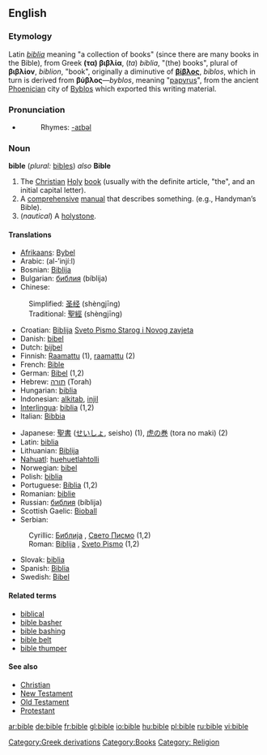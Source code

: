{{wikipedia|Bible}}
==English==
===Etymology===
Latin ''[[biblia]]'' meaning "a collection of books" (since there are many books in the Bible), from Greek '''(τα) βιβλία''', (''ta'') ''biblia'', "(the) books", plural of '''βιβλίον''', ''biblion'', "book", originally a diminutive of '''[[βίβλος]]''', ''biblos'', which in turn is derived from '''βύβλος'''—''byblos'', meaning "[[papyrus]]", from the ancient [[Phoenicia]]n city of [[Byblos]] which exported this writing material.

===Pronunciation===
*{{IPA|/'baɪbəl/}}
*:Rhymes: [[Rhymes:English:-aɪbəl|-aɪbəl]]

===Noun===
'''bible''' (''plural:'' [[bibles]]) ''also'' '''Bible'''

#The [[Christian]] [[Holy]] [[book]] (usually with the definite article, "the", and an initial capital letter).
#A [[comprehensive]] [[manual]] that describes something. (e.g., Handyman’s Bible).
#(''nautical'') A [[holystone]].

====Translations====
{{top}}
*[[Afrikaans]]: [[Bybel]]
*Arabic: {{ARchar|[[الانجيل|الإنْجِيل]]}} (al-’injí:l)
*Bosnian: [[Biblija]] {{f}}
*Bulgarian: [[библия]] (bíblija) {{f}}
*Chinese:
:Simplified: [[圣经]] (shèngjīng)
:Traditional: [[聖經]] (shèngjīng)
*Croatian: [[Biblija]] {{f}} [[Sveto Pismo Starog i Novog zavjeta]] {{n}}
*Danish: [[bibel]] {{c}}
*Dutch: [[bijbel]] {{m}}
*Finnish: [[Raamattu]] (1), [[raamattu]] (2)
*French: [[Bible]] {{f}}
*German: [[Bibel]] {{f}} (1,2)
*Hebrew: [[תורה]] (Torah) {{f}}
*Hungarian: [[biblia]]
*Indonesian: [[alkitab]], [[injil]]
*[[Interlingua]]: [[biblia]] (1,2)
*Italian: [[Bibbia]] {{f}}
{{mid}}
*Japanese: [[聖書]] ([[せいしょ]], seisho) (1), [[虎の巻]] (tora no maki) (2)
*Latin: [[biblia]]
*Lithuanian: [[Biblija]]
*[[Nahuatl]]: [[huehuetlahtolli]]
*Norwegian: [[bibel]] {{m}}
*Polish: [[biblia]] {{f}}
*Portuguese: [[Bíblia]] {{f}} (1,2)
*Romanian: [[biblie]] {{f}}
*Russian: [[библия]] (bíblija) {{f}}
*Scottish Gaelic: [[Bioball]] {{f}}
*Serbian:
:Cyrillic: [[Библија]] {{f}}, [[Свето Писмо]] {{n}} (1,2)
:Roman: [[Biblija]] {{f}}, [[Sveto Pismo]] {{n}} (1,2)
*Slovak: [[biblia]] {{f}}
*Spanish: [[Biblia]] {{f}}
*Swedish: [[Bibel]]
{{bottom}}

====Related terms====
*[[biblical]]
*[[bible basher]]
*[[bible bashing]]
*[[bible belt]]
*[[bible thumper]]

====See also====
*[[Christian]]
*[[New Testament]]
*[[Old Testament]]
*[[Protestant]]

[[Category:Greek derivations]]
[[Category:Books]]
[[Category: Religion]]
[[ar:bible]]
[[de:bible]]
[[fr:bible]]
[[gl:bible]]
[[io:bible]]
[[hu:bible]]
[[pl:bible]]
[[ru:bible]]
[[vi:bible]]